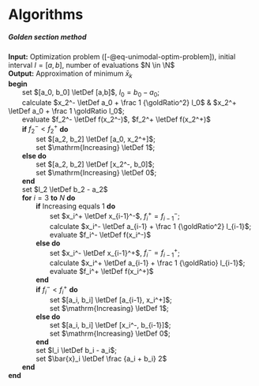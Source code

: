 # Algorithms

::: {.callout appearance="simple" #alg-golden-section-method}
##### Golden section method
**Input:** Optimization problem ([-@eq-unimodal-optim-problem]), initial interval $I = [a,b]$, number of evaluations $N \in \N$ \
**Output:** Approximation of minimum $\bar{x}_k$ \
**begin** \
&emsp;&emsp;set $[a_0, b_0] \letDef [a,b]$, $l_0 = b_0 - a_0$; \
&emsp;&emsp;calculate $x_2^- \letDef a_0 + \frac 1 {\goldRatio^2} l_0$ & $x_2^+ \letDef a_0 + \frac 1 \goldRatio l_0$; \
&emsp;&emsp;evaluate $f_2^- \letDef f(x_2^-)$, $f_2^+ \letDef f(x_2^+)$ \
&emsp;&emsp;**if** $f_2^- < f_2^+$ **do** \
&emsp;&emsp;&emsp;&emsp;set $[a_2, b_2] \letDef [a_0, x_2^+]$; \
&emsp;&emsp;&emsp;&emsp;set $\mathrm{Increasing} \letDef 1$; \
&emsp;&emsp;**else do** \
&emsp;&emsp;&emsp;&emsp;set $[a_2, b_2] \letDef [x_2^-, b_0]$; \
&emsp;&emsp;&emsp;&emsp;set $\mathrm{Increasing} \letDef 0$; \
&emsp;&emsp;**end** \
&emsp;&emsp;set $l_2 \letDef b_2 - a_2$ \
&emsp;&emsp;**for** $i = 3$ **to** $N$ **do** \
&emsp;&emsp;&emsp;&emsp;**if** $\mathrm{Increasing}$ equals $1$ **do** \
&emsp;&emsp;&emsp;&emsp;&emsp;&emsp;set $x_i^+ \letDef x_{i-1}^-$, $f_i^+ = f_{i-1}^-$; \
&emsp;&emsp;&emsp;&emsp;&emsp;&emsp;calculate $x_i^- \letDef a_{i-1} + \frac 1 {\goldRatio^2} l_{i-1}$; \
&emsp;&emsp;&emsp;&emsp;&emsp;&emsp;evaluate $f_i^- \letDef f(x_i^-)$ \
&emsp;&emsp;&emsp;&emsp;**else do** \
&emsp;&emsp;&emsp;&emsp;&emsp;&emsp;set $x_i^- \letDef x_{i-1}^+$, $f_i^- = f_{i-1}^+$; \
&emsp;&emsp;&emsp;&emsp;&emsp;&emsp;calculate $x_i^+ \letDef a_{i-1} + \frac 1 {\goldRatio} l_{i-1}$; \
&emsp;&emsp;&emsp;&emsp;&emsp;&emsp;evaluate $f_i^+ \letDef f(x_i^+)$ \
&emsp;&emsp;&emsp;&emsp;**end** \
&emsp;&emsp;&emsp;&emsp;**if** $f_i^- < f_i^+$ **do** \
&emsp;&emsp;&emsp;&emsp;&emsp;&emsp;set $[a_i, b_i] \letDef [a_{i-1}, x_i^+]$; \
&emsp;&emsp;&emsp;&emsp;&emsp;&emsp;set $\mathrm{Increasing} \letDef 1$; \
&emsp;&emsp;&emsp;&emsp;**else do** \
&emsp;&emsp;&emsp;&emsp;&emsp;&emsp;set $[a_i, b_i] \letDef [x_i^-, b_{i-1}]$; \
&emsp;&emsp;&emsp;&emsp;&emsp;&emsp;set $\mathrm{Increasing} \letDef 0$; \
&emsp;&emsp;&emsp;&emsp;**end** \
&emsp;&emsp;&emsp;&emsp;set $l_i \letDef b_i - a_i$; \
&emsp;&emsp;&emsp;&emsp;set $\bar{x}_i \letDef \frac {a_i + b_i} 2$ \
&emsp;&emsp;**end** \
**end**
:::
